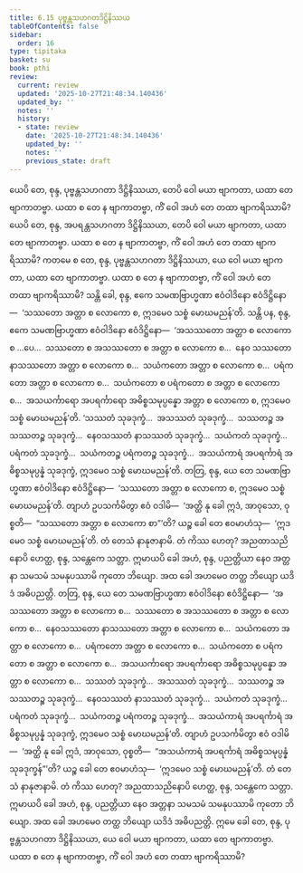 ```yaml
---
title: 6.15 ပုဗ္ဗန္တသဟဂတဒိဋ္ဌိနိဿယ
tableOfContents: false
sidebar:
  order: 16
type: tipitaka
basket: su
book: pthi
review:
  current: review
  updated: '2025-10-27T21:48:34.140436'
  updated_by: ''
  notes: ''
  history:
  - state: review
    date: '2025-10-27T21:48:34.140436'
    updated_by: ''
    notes: ''
    previous_state: draft
---
```



<ReviewStatus review={frontmatter.review} showDetails={true} />

<HypothesisAnnotation frontmatter={frontmatter} />

<DynamicBreadcrumb />

<Division number="191" book="pthi" e="ch" v="8" p="113">

<Paragraph number="387" book="pthi">
ယေပိ တေ, စုန္ဒ, ပုဗ္ဗန္တသဟဂတာ ဒိဋ္ဌိနိဿယာ, တေပိ ဝေါ မယာ ဗျာကတာ, ယထာ တေ ဗျာကာတဗ္ဗာ. ယထာ စ တေ န ဗျာကာတဗ္ဗာ, ကိံ ဝေါ အဟံ တေ တထာ ဗျာကရိဿာမိ? ယေပိ တေ, စုန္ဒ, အပရန္တသဟဂတာ ဒိဋ္ဌိနိဿယာ, တေပိ ဝေါ မယာ ဗျာကတာ, ယထာ တေ ဗျာကာတဗ္ဗာ. ယထာ စ တေ န ဗျာကာတဗ္ဗာ, ကိံ ဝေါ အဟံ တေ တထာ ဗျာကရိဿာမိ? ကတမေ စ တေ, စုန္ဒ, ပုဗ္ဗန္တသဟဂတာ ဒိဋ္ဌိနိဿယာ, ယေ ဝေါ မယာ ဗျာကတာ, ယထာ တေ ဗျာကာတဗ္ဗာ. ယထာ စ တေ န ဗျာကာတဗ္ဗာ, ကိံ ဝေါ အဟံ တေ တထာ ဗျာကရိဿာမိ? သန္တိ ခေါ, စုန္ဒ, ဧကေ သမဏဗြာဟ္မဏာ ဧဝံဝါဒိနော ဧဝံဒိဋ္ဌိနော—  ‘သဿတော အတ္တာ စ လောကော စ, ဣဒမေဝ သစ္စံ မောဃမညန်’တိ. သန္တိ ပန, စုန္ဒ, ဧကေ သမဏဗြာဟ္မဏာ ဧဝံဝါဒိနော ဧဝံဒိဋ္ဌိနော—  ‘အသဿတော အတ္တာ စ လောကော စ …ပေ…  သဿတော စ အသဿတော စ အတ္တာ စ လောကော စ…  နေဝ သဿတော နာသဿတော အတ္တာ စ လောကော စ…  သယံကတော အတ္တာ စ လောကော စ…  ပရံကတော အတ္တာ စ လောကော စ…  သယံကတော စ ပရံကတော စ အတ္တာ စ လောကော စ…  အသယင်္ကာရော အပရင်္ကာရော အဓိစ္စသမုပ္ပန္နော အတ္တာ စ လောကော စ, ဣဒမေဝ သစ္စံ မောဃမညန်’တိ. ‘သဿတံ သုခဒုက္ခံ…  အသဿတံ သုခဒုက္ခံ…  သဿတဉ္စ အသဿတဉ္စ သုခဒုက္ခံ…  နေဝသဿတံ နာသဿတံ သုခဒုက္ခံ…  သယံကတံ သုခဒုက္ခံ…  ပရံကတံ သုခဒုက္ခံ…  သယံကတဉ္စ ပရံကတဉ္စ သုခဒုက္ခံ…  အသယံကာရံ အပရင်္ကာရံ အဓိစ္စသမုပ္ပန္နံ သုခဒုက္ခံ, ဣဒမေဝ သစ္စံ မောဃမညန်’တိ.
</Paragraph>

</Division>
<Division number="192" book="pthi" e="ch" v="8" p="114">

<Paragraph number="388" book="pthi">
တတြ, စုန္ဒ, ယေ တေ သမဏဗြာဟ္မဏာ ဧဝံဝါဒိနော ဧဝံဒိဋ္ဌိနော—  ‘သဿတော အတ္တာ စ လောကော စ, ဣဒမေဝ သစ္စံ မောဃမညန်’တိ. တျာဟံ ဥပသင်္ကမိတွာ ဧဝံ ဝဒါမိ—  ‘အတ္ထိ နု ခေါ ဣဒံ, အာဝုသော, ဝုစ္စတိ—  “သဿတော အတ္တာ စ လောကော စာ”’တိ? ယဉ္စ ခေါ တေ ဧဝမာဟံသု—  ‘ဣဒမေဝ သစ္စံ မောဃမညန်’တိ. တံ တေသံ နာနုဇာနာမိ. တံ ကိဿ ဟေတု? အညထာသညိနောပိ ဟေတ္ထ, စုန္ဒ, သန္တေကေ သတ္တာ. ဣမာယပိ ခေါ အဟံ, စုန္ဒ, ပညတ္တိယာ နေဝ အတ္တနာ သမသမံ သမနုပဿာမိ ကုတော ဘိယျော. အထ ခေါ အဟမေဝ တတ္ထ ဘိယျော ယဒိဒံ အဓိပညတ္တိ.
</Paragraph>

</Division>
<Division number="193" book="pthi" e="ch" v="8" p="114">

<Paragraph number="389" book="pthi">
တတြ, စုန္ဒ, ယေ တေ သမဏဗြာဟ္မဏာ ဧဝံဝါဒိနော ဧဝံဒိဋ္ဌိနော—  ‘အသဿတော အတ္တာ စ လောကော စ…  သဿတော စ အသဿတော စ အတ္တာ စ လောကော စ…  နေဝသဿတော နာသဿတော အတ္တာ စ လောကော စ…  သယံကတော အတ္တာ စ လောကော စ…  ပရံကတော အတ္တာ စ လောကော စ…  သယံကတော စ ပရံကတော စ အတ္တာ စ လောကော စ…  အသယင်္ကာရော အပရင်္ကာရော အဓိစ္စသမုပ္ပန္နော အတ္တာ စ လောကော စ…  သဿတံ သုခဒုက္ခံ…  အသဿတံ သုခဒုက္ခံ…  သဿတဉ္စ အသဿတဉ္စ သုခဒုက္ခံ…  နေဝသဿတံ နာသဿတံ သုခဒုက္ခံ…  သယံကတံ သုခဒုက္ခံ…  ပရံကတံ သုခဒုက္ခံ…  သယံကတဉ္စ ပရံကတဉ္စ သုခဒုက္ခံ…  အသယံကာရံ အပရင်္ကာရံ အဓိစ္စသမုပ္ပန္နံ သုခဒုက္ခံ, ဣဒမေဝ သစ္စံ မောဃမညန်’တိ. တျာဟံ ဥပသင်္ကမိတွာ ဧဝံ ဝဒါမိ—  ‘အတ္ထိ နု ခေါ ဣဒံ, အာဝုသော, ဝုစ္စတိ—  “အသယံကာရံ အပရင်္ကာရံ အဓိစ္စသမုပ္ပန္နံ သုခဒုက္ခန်”’တိ? ယဉ္စ ခေါ တေ ဧဝမာဟံသု—  ‘ဣဒမေဝ သစ္စံ မောဃမညန်’တိ. တံ တေသံ နာနုဇာနာမိ. တံ ကိဿ ဟေတု? အညထာသညိနောပိ ဟေတ္ထ, စုန္ဒ, သန္တေကေ သတ္တာ. ဣမာယပိ ခေါ အဟံ, စုန္ဒ, ပညတ္တိယာ နေဝ အတ္တနာ သမသမံ သမနုပဿာမိ ကုတော ဘိယျော. အထ ခေါ အဟမေဝ တတ္ထ ဘိယျော ယဒိဒံ အဓိပညတ္တိ. ဣမေ ခေါ တေ, စုန္ဒ, ပုဗ္ဗန္တသဟဂတာ ဒိဋ္ဌိနိဿယာ, ယေ ဝေါ မယာ ဗျာကတာ, ယထာ တေ ဗျာကာတဗ္ဗာ. ယထာ စ တေ န ဗျာကာတဗ္ဗာ, ကိံ ဝေါ အဟံ တေ တထာ ဗျာကရိဿာမိ?
</Paragraph>
</Division>